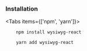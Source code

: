  

### Installation



<Tabs items={['npm', 'yarn']}>


  <Tab>

   ```shell copy
       npm install wysiwyg-react
   ```
  </Tab>



  <Tab>

   ```shell copy
       yarn add wysiwyg-react
   ```

  </Tab>


</Tabs>